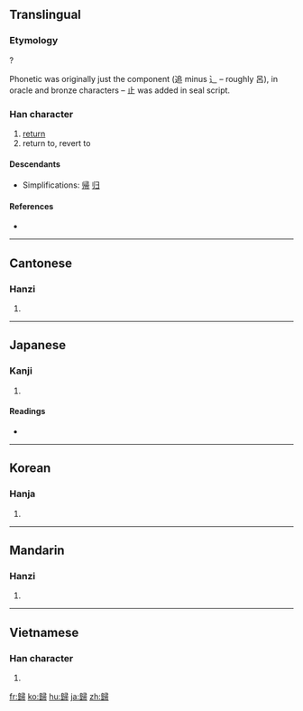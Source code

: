 {{also|帰|归}}
==Translingual==
{{ja-forms|[[帰]]|[[归]]|歸}}

===Etymology===
{{Han compound|追|帚|ls=psc|c1=p|c2=s}} ?

Phonetic was originally just the component (追 minus ⻌ – roughly 呂), in oracle and bronze characters – 止 was added in seal script.

===Han character===
{{Han char|rn=77|rad=止|as=14|sn=18|four=2712<sub>7</sub>|canj=竹一尸一月 (HMSMB)}}

# [[return]]
# return to, revert to

====Descendants====
* Simplifications: [[帰]] [[归]]

====References====
* {{Han ref|kx=0578.070|dkj=16349|dj=0968.180|hdz=21446.150|uh=6B78|ud=27512|bh=C26B|bd=49771}}

----

==Cantonese==

===Hanzi===
{{yue-hanzi|jyut=|y=gwai1|sim=归}}

# {{defn|Cantonese|sort=止14}}

----

==Japanese==

===Kanji===
{{ja-kanji|grade=|rs=止14}}

# {{defn|Japanese}}

====Readings====
* {{ja-readings|on=[[き]] (ki), [[ぎ]] (gi)|kun=[[とつぐ]] (totsugu), [[ゆく]] (yuku), [[かえる]] (kaeru)}}

----

==Korean==

===Hanja===
{{ko-hanja|hangeul=[[귀]], [[궤]]|eumhun=|rv=gwi, gwe|mr=kwi, kwe|y=kwi, kwey}}

# {{defn|Korean|sort=止14}}

----

==Mandarin==

===Hanzi===
{{cmn-hanzi|sim=归|pin=[[guī]] ([[gui1]])|wg=kuei<sup>1</sup>}}

# {{defn|Mandarin|sort=止14}}

----

==Vietnamese==

===Han character===
{{vi-hantu|[[quy]], [[qui]]|rs=止14}}

# {{defn|Vietnamese|sort=止14}}

[[fr:歸]]
[[ko:歸]]
[[hu:歸]]
[[ja:歸]]
[[zh:歸]]
